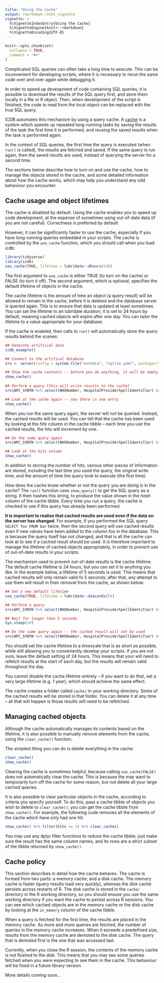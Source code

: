 ```yaml
---
title: "Using the Cache"
output: rmarkdown::html_vignette
vignette: >
  %\VignetteIndexEntry{Using the Cache}
  %\VignetteEngine{knitr::rmarkdown}
  %\VignetteEncoding{UTF-8}
---
```


```r
knitr::opts_chunk$set(
  collapse = TRUE,
  comment = "#>"
)
```

Complicated SQL queries can often take a long time to execute. This can be inconvenient for developing scripts, where it is necessary to rerun the same code over and over again while debugging it.

In order to speed up deveopment of code containing SQL queries, it is possible to download the results of the SQL query first, and store them locally in a file or R object. Then, when development of the script is finished, the code to read from the local object can be replaced with the true SQL query.

ICDB automates this mechanism by using a query cache. A [cache](https://en.wikipedia.org/wiki/Cache_(computing)) is a system which speeds up repeated long-running tasks by saving the results of the task the first time it is performed, and reusing the saved results when the task is performed again.

In the context of SQL queries, the first time the query is executed (when `run()` is called), the results are fetched and saved. If the same query is run again, then the saved results are used, instead of querying the server for a second time.

The sections below describe how to turn on and use the cache, how to manage the objects stored in the cache, and some detailed information about how the cache works, which may help you understand any odd behaviour you encounter. 

## Cache usage and object lifetimes

The cache is disabled by default. Using the cache enables you to speed up code development, at the expense of sometimes using out-of-date data (if you are not careful). Correctness is preferred by default.

However, it can be significantly faster to use the cache, especially if you have long-running queries embedded in your scripts. The cache is controlled by the `use_cache` function, which you should call when you load icdb:

```r
library(tidyverse)
library(icdb)
use_cache(TRUE, lifetime = lubridate::dhours(24))
```

The first argument to `use_cache` is either TRUE (to turn on the cache) or FALSE (to turn it off). The second argument, which is optional, specifies the default lifetime of objects in the cache.

The cache lifetime is the amount of time an object (a query result) will be allowed to remain in the cache, before it is deleted and the database server is queried again. This is to ensure that data is updated at least sometimes. You can set the lifetime to an lubridate duration; it is set to 24 hours by default, meaning cached objects will expire after one day. You can tailor the lifetime to a value appropriate for your database.

If the cache is enabled, then calls to `run()` will automatically store the query results behind the scenes:

```r
## Generate artificial data
icdb_example()

## Connect to the artifical database
srv <- server(config = system.file("extdata", "sqlite.yaml", package="icdb"))

## Show the cache contents -- before you do anything, it will be empty
show_cache()
                                       
## Perform a query (this will write results to the cache) 
srv$APC_SYNTH %>% select(NHSNumber, HospitalProviderSpellIdentifier) %>% run()

## Look at the cache again -- now there is one entry
show_cache()
```

When you run the same query again, the server will not be queried. Instead, the cached results will be used. You can tell that the cache has been used by looking at the *hits* column in the cache tibble -- each time you use the cached results, the hits will increment by one.

```r
## Do the same query again
srv$APC_SYNTH %>% select(NHSNumber, HospitalProviderSpellIdentifier) %>% run()

## Look at the hits column
show_cache()
```

In addition to storing the number of hits, various other pieces of information are stored, including the last time you used the query, the original write time, and the amount of time the query took to execute (the first time). 

How does the cache know whether or not the query you are doing is in the cache? The `run()` function uses `show_query()` to get the SQL query as a string. It then hashes this string, to produce the value shown in the *hash* column of the cache tibble. Every time you run a query, the cache is checked to see if this query has already been performed.

**It is important to realise that cached results are used even if the data on the server has changed**. For example, if you performed the SQL query `SELECT foo FROM bar` twice, then the second query will use cached results even if new values have been added to the column foo in the database. This is because the query itself has not changed, and that is all the cache can look at to see if a cached result should be used. It is therefore important to manage the lifetime of cached objects appropriately, in order to prevent use of out-of-date results in your scripts.

The mechanism used to prevent out-of-date results is the cache lifetime. The default cache lifetime is 24 hours, but you can set it to anything you like. In the example below, a lifetime of 5 seconds is used. This means that cached results will only remain valid fo 5 seconds; after that, any attempt to use them will result in their removal from the cache, as shown below:

```r
## Set a new default lifetime
use_cache(TRUE, lifetime = lubridate::dseconds(5))

## Perform a query
srv$APC_SYNTH %>% select(NHSNumber, HospitalProviderSpellIdentifier) %>% run()

## Wait for longer than 5 seconds
Sys.sleep(10)

## Do the same query again -- the cached result will not be used
srv$APC_SYNTH %>% select(NHSNumber, HospitalProviderSpellIdentifier) %>% run()
```

You should set the cache lifetime to a timescale that is as short as possible, while still allowing you to conveniently develop your scripts. If you are not sure, leave the default setting of 24 hours. This means that your will need to refetch results at the start of each day, but the results will remain valid throughout the day.

You cannot disable the cache lifetime entirely -- if you want to do that, set a very large lifetime (e.g. 1 year), which should achieve the same effect.

The cache creates a folder called `cache/` in your working directory. Some of the cached results will be stored in that folder. You can delete it at any time -- all that will happen is those results will need to be refetched.

## Managing cached objects

Although the cache automatically manages its contents based on the lifetime, it is also possible to manually remove elements from the cache, using the `clear_cache()` function.

The simplest thing you can do is delete everything in the cache:

```r
clear_cache()
show_cache()
```

Clearing the cache is sometimes helpful, because calling `use_cache(FALSE)` does not automatically clear the cache. This is because the may want to temporarily turn off the cache for some reason, but not delete all your large cached queries.

It is also possible to clear particular objects in the cache, according to criteria you specify yourself. To do this, pass a cache tibble of objects you wish to delete to `clear_cache()`; you can get the cache tibble from `show_cache()`. For example, the following code removes all the elements of the cache which have only had one hit:

```r
show_cache() %>% filter(hits == 1) %>% clear_cache()
```

You may use any dplyr filter functions to reduce the cache tibble; just make sure the result has the same column names, and its rows are a strict subset of the tibble returned by `show_cache()`.

## Cache policy

This section describes in detail how the cache behaves. The cache is formed from two parts: a memory cache; and a disk cache. The memory cache is faster (query results load very quickly), whereas the disk cache persists across restarts of R. The disk cache is stored in the `cache/` directory in the R working directory, so you should ensure you use the same working directory if you want the cache to persist across R sessions. You can see which cached objects are in the memory cache or the disk cache by looking at the `in_memory` column of the cache tibble.

When a query is fetched for the first time, the results are placed in the memory cache. As more and more queries are fetched, the number of queries in the memory cache increases. When it exceeds a predefined size, results from the memory cache are demoted to the disk cache. The query that is demoted first is the one that was accessed last.

Currently, when you close the R session, the contents of the memory cache is not flushed to the disk. This means that you may see some queries fetched when you were expecting to see them in the cache. This behaviour will be fixed in a future library version.

More details coming soon...









